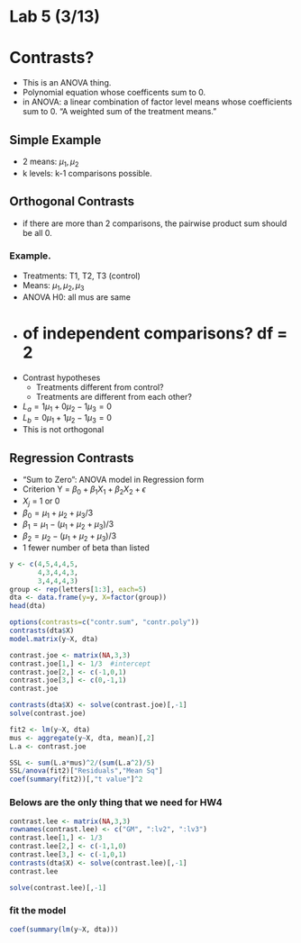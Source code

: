 Lab 5 (3/13)
========================================================

# Contrasts?

- This is an ANOVA thing. 
- Polynomial equation whose coefficents sum to 0.
- in ANOVA: a linear combination of factor level means whose coefficients sum to 0. "A weighted sum of the treatment means."

## Simple Example

- 2 means: $\mu_1, \mu_2$
- k levels: k-1 comparisons possible. 

## Orthogonal Contrasts

- if there are more than 2 comparisons, the pairwise product sum should be all 0. 

### Example.

- Treatments: T1, T2, T3 (control)
- Means: $\mu_1, \mu_2, \mu_3$
- ANOVA H0: all mus are same
- # of independent comparisons? df = 2
- Contrast hypotheses
  - Treatments different from control?
  - Treatments are different from each other?
- $L_a = 1\mu_1 + 0\mu_2 - 1\mu_3 = 0$
- $L_b = 0\mu_1 + 1\mu_2 - 1\mu_3 = 0$
- This is not orthogonal

## Regression Contrasts

- "Sum to Zero": ANOVA model in Regression form
- Criterion Y = $\beta_0 + \beta_1X_1 + \beta_2X_2 + \epsilon$
- $X_j$ = 1 or 0
- $\beta_0 = \mu_1 + \mu_2 + \mu_3/3$
- $\beta_1 = \mu_1 - (\mu_1 + \mu_2 + \mu_3)/3$
- $\beta_2 = \mu_2 - (\mu_1 + \mu_2 + \mu_3)/3$
- 1 fewer number of beta than listed

```{r}
y <- c(4,5,4,4,5,
       4,3,4,4,3,
       3,4,4,4,3)
group <- rep(letters[1:3], each=5)
dta <- data.frame(y=y, X=factor(group))
head(dta)

options(contrasts=c("contr.sum", "contr.poly"))
contrasts(dta$X)
model.matrix(y~X, dta)

contrast.joe <- matrix(NA,3,3)
contrast.joe[1,] <- 1/3  #intercept
contrast.joe[2,] <- c(-1,0,1)
contrast.joe[3,] <- c(0,-1,1)
contrast.joe

contrasts(dta$X) <- solve(contrast.joe)[,-1]
solve(contrast.joe)

fit2 <- lm(y~X, dta)
mus <- aggregate(y~X, dta, mean)[,2]
L.a <- contrast.joe

SSL <- sum(L.a*mus)^2/(sum(L.a^2)/5)
SSL/anova(fit2)["Residuals","Mean Sq"]
coef(summary(fit2))[,"t value"]^2
```

### Belows are the only thing that we need for HW4

```{r}
contrast.lee <- matrix(NA,3,3)
rownames(contrast.lee) <- c("GM", ":lv2", ":lv3")
contrast.lee[1,] <- 1/3
contrast.lee[2,] <- c(-1,1,0)
contrast.lee[3,] <- c(-1,0,1)
contrasts(dta$X) <- solve(contrast.lee)[,-1]
contrast.lee

solve(contrast.lee)[,-1]
```

### fit the model
```{r}
coef(summary(lm(y~X, dta)))
```


